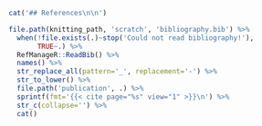 ```r
cat('## References\n\n')

file.path(knitting_path, 'scratch', 'bibliography.bib') %>%
  when(!file.exists(.)~stop('Could not read bibliography!'),
       TRUE~.) %>%
  RefManageR::ReadBib() %>%
  names() %>%
  str_replace_all(pattern='_', replacement='-') %>%
  str_to_lower() %>%
  file.path('publication', .) %>%
  sprintf(fmt='{{< cite page="%s" view="1" >}}\n') %>%
  str_c(collapse='') %>%
  cat()
```
